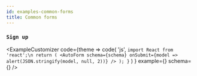 ```yaml
---
id: examples-common-forms
title: Common forms
---
```




### `Sign up`

<ExampleCustomizer
  code={theme =>
    code(
      'js',
      `import React from 'react';\n
  return (
    <AutoForm
      schema={schema}
      onSubmit={model => alert(JSON.stringify(model, null, 2))}
    />
  );
}`
    )
  }
  example={<SignUpForm />}
  schema={<SignUpSchema />}
/>
